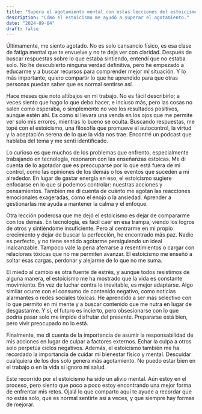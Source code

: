 ```yaml
---
title: "Supera el agotamiento mental con estas lecciones del estoicismo"
description: "Cómo el estoicismo me ayudó a superar el agotamiento."
date: "2024-09-04"
draft: false
---
```


Últimamente, me siento agotado. No es solo cansancio físico, es esa clase de fatiga mental que te envuelve y no te deja ver con claridad. Después de buscar respuestas sobre lo que estaba sintiendo, entendí que no estaba solo. No he descubierto ninguna verdad definitiva, pero he empezado a educarme y a buscar recursos para comprender mejor mi situación. Y lo más importante, quiero compartir lo que he aprendido para que otras personas puedan saber que es normal sentirse así.

Hace meses que noto altibajos en mi trabajo. No es fácil describirlo; a veces siento que hago lo que debo hacer, e incluso más, pero las cosas no salen como esperaba, o simplemente no veo los resultados positivos, aunque estén ahí. Es como si llevara una venda en los ojos que me permite ver solo mis errores, mientras lo bueno se oculta. Buscando respuestas, me topé con el estoicismo, una filosofía que promueve el autocontrol, la virtud y la aceptación serena de lo que la vida nos trae. Encontré un podcast que hablaba del tema y me sentí identificado.

Lo curioso es que muchos de los problemas que enfrento, especialmente trabajando en tecnología, resonaron con las enseñanzas estoicas. Me di cuenta de lo agotador que es preocuparse por lo que está fuera de mi control, como las opiniones de los demás o los eventos que suceden a mi alrededor. En lugar de gastar energía en eso, el estoicismo sugiere enfocarse en lo que sí podemos controlar: nuestras acciones y pensamientos. También me di cuenta de cuánto me agotan las reacciones emocionales exageradas, como el enojo o la ansiedad. Aprender a gestionarlas me ayuda a mantener la calma y el enfoque.

Otra lección poderosa que me dejó el estoicismo es dejar de compararme con los demás. En tecnología, es fácil caer en esa trampa, viendo los logros de otros y sintiéndome insuficiente. Pero al centrarme en mi propio crecimiento y dejar de buscar la perfección, he encontrado más paz. Nadie es perfecto, y no tiene sentido agotarme persiguiendo un ideal inalcanzable. Tampoco vale la pena aferrarse a resentimientos o cargar con relaciones tóxicas que no me permiten avanzar. El estoicismo me enseñó a soltar esas cargas, perdonar y alejarme de lo que no me suma.

El miedo al cambio es otra fuente de estrés, y aunque todos resistimos de alguna manera, el estoicismo me ha mostrado que la vida es constante movimiento. En vez de luchar contra lo inevitable, es mejor adaptarse. Algo similar ocurre con el consumo de contenido negativo, como noticias alarmantes o redes sociales tóxicas. He aprendido a ser más selectivo con lo que permito en mi mente y a buscar contenido que me nutra en lugar de desgastarme. Y sí, el futuro es incierto, pero obsesionarse con lo que podría pasar solo me impide disfrutar del presente. Prepararse está bien, pero vivir preocupado no lo está.

Finalmente, me di cuenta de la importancia de asumir la responsabilidad de mis acciones en lugar de culpar a factores externos. Echar la culpa a otros solo perpetúa ciclos negativos. Además, el estoicismo también me ha recordado la importancia de cuidar mi bienestar físico y mental. Descuidar cualquiera de los dos solo genera más agotamiento. No puedo estar bien en el trabajo o en la vida si ignoro mi salud.

Este recorrido por el estoicismo ha sido un alivio mental. Aún estoy en el proceso, pero siento que poco a poco estoy encontrando una mejor forma de enfrentar mis retos. Ojalá lo que comparto aquí te ayude a recordar que no estás solo, que es normal sentirte así a veces, y que siempre hay formas de mejorar.
